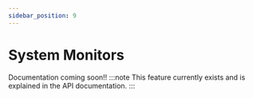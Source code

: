```yaml
---
sidebar_position: 9
---
```


# System Monitors

Documentation coming soon!!
:::note
This feature currently exists and is explained in the API documentation.
:::
